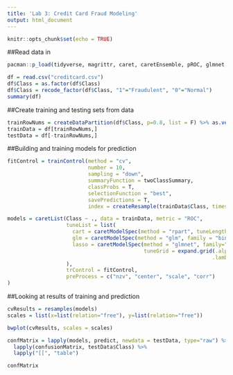 ```yaml
---
title: 'Lab 3: Credit Card Fraud Modeling'
output: html_document
---
```


```r
knitr::opts_chunk$set(echo = TRUE)
```


##Read data in
```r
pacman::p_load(tidyverse, magrittr, caret, caretEnsemble, pROC, glmnet, rpart, e1071, DMwR)

df = read.csv("creditcard.csv")
df$Class = as.factor(df$Class)
df$Class = recode_factor(df$Class, "1"="Fraudulent", "0"="Normal")
summary(df)
```


##Create training and testing sets from data
```r
trainRowNums = createDataPartition(df$Class, p=0.8, list = F) %>% as.vector()
trainData = df[trainRowNums,]
testData = df[-trainRowNums,]
```


##Building and training models for prediction
```r
fitControl = trainControl(method = "cv",
                          number = 10,
                          sampling = "down",
                          summaryFunction = twoClassSummary,
                          classProbs = T,
                          selectionFunction = "best",
                          savePredictions = T,
                          index = createResample(trainData$Class, times = 10))

models = caretList(Class ~ ., data = trainData, metric = "ROC",
                   tuneList = list(
                     cart = caretModelSpec(method = "rpart", tuneLength=10),
                     glm = caretModelSpec(method = "glm", family = "binomial"),
                     lasso = caretModelSpec(method = "glmnet", family="binomial",
                                            tuneGrid = expand.grid(.alpha=1,
                                                                  .lambda=seq(0.0001, 2, length=10)) )
                   ),
                   trControl = fitControl, 
                   preProcess = c("nzv", "center", "scale", "corr")
)
```


##Looking at results of training and prediction
```r
cvResults = resamples(models)
scales = list(x=list(relation="free"), y=list(relation="free"))

bwplot(cvResults, scales = scales)

confMatrix = lapply(models, predict, newdata = testData, type="raw") %>% 
  lapply(confusionMatrix, testData$Class) %>% 
  lapply("[[", "table")

confMatrix
```
